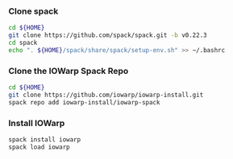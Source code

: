 ### Clone spack
```bash
cd ${HOME}
git clone https://github.com/spack/spack.git -b v0.22.3
cd spack
echo ". ${HOME}/spack/share/spack/setup-env.sh" >> ~/.bashrc
```

### Clone the IOWarp Spack Repo
```bash
cd ${HOME}
git clone https://github.com/iowarp/iowarp-install.git
spack repo add iowarp-install/iowarp-spack
```

### Install IOWarp
```bash
spack install iowarp
spack load iowarp
``` 
